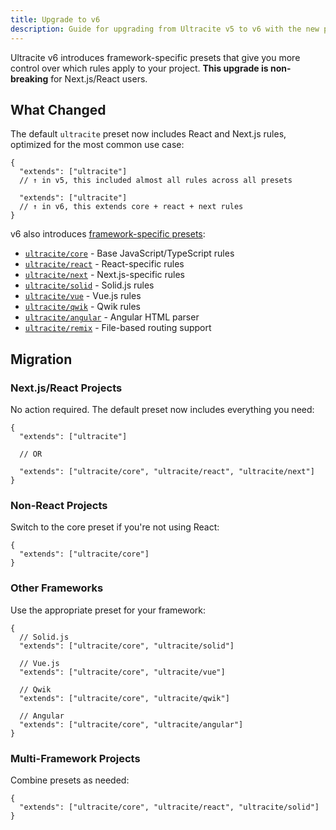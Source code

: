 ```yaml
---
title: Upgrade to v6
description: Guide for upgrading from Ultracite v5 to v6 with the new preset system.
---
```


Ultracite v6 introduces framework-specific presets that give you more control over which rules apply to your project. **This upgrade is non-breaking** for Next.js/React users.

## What Changed

The default `ultracite` preset now includes React and Next.js rules, optimized for the most common use case:

```jsonc title="biome.jsonc"
{
  "extends": ["ultracite"]
  // ↑ in v5, this included almost all rules across all presets

  "extends": ["ultracite"]
  // ↑ in v6, this extends core + react + next rules
}
```

v6 also introduces [framework-specific presets](/configuration#framework-specific-configurations):

- [`ultracite/core`](/preset/core) - Base JavaScript/TypeScript rules
- [`ultracite/react`](/preset/react) - React-specific rules
- [`ultracite/next`](/preset/next) - Next.js-specific rules
- [`ultracite/solid`](/preset/solid) - Solid.js rules
- [`ultracite/vue`](/preset/vue) - Vue.js rules
- [`ultracite/qwik`](/preset/qwik) - Qwik rules
- [`ultracite/angular`](/preset/angular) - Angular HTML parser
- [`ultracite/remix`](/preset/remix) - File-based routing support

## Migration

### Next.js/React Projects

No action required. The default preset now includes everything you need:

```jsonc title="biome.jsonc"
{
  "extends": ["ultracite"]

  // OR

  "extends": ["ultracite/core", "ultracite/react", "ultracite/next"]
}
```

### Non-React Projects

Switch to the core preset if you're not using React:

```jsonc title="biome.jsonc"
{
  "extends": ["ultracite/core"]
}
```

### Other Frameworks

Use the appropriate preset for your framework:

```jsonc title="biome.jsonc"
{
  // Solid.js
  "extends": ["ultracite/core", "ultracite/solid"]

  // Vue.js
  "extends": ["ultracite/core", "ultracite/vue"]

  // Qwik
  "extends": ["ultracite/core", "ultracite/qwik"]

  // Angular
  "extends": ["ultracite/core", "ultracite/angular"]
}
```

### Multi-Framework Projects

Combine presets as needed:

```jsonc title="biome.jsonc"
{
  "extends": ["ultracite/core", "ultracite/react", "ultracite/solid"]
}
```
